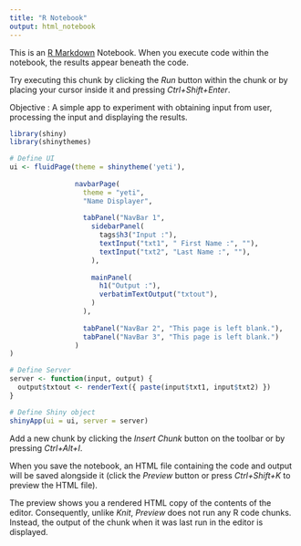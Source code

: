 ---
title: "R Notebook"
output: html_notebook
---

This is an [R Markdown](http://rmarkdown.rstudio.com) Notebook. When you execute code within the notebook, the results appear beneath the code. 

Try executing this chunk by clicking the *Run* button within the chunk or by placing your cursor inside it and pressing *Ctrl+Shift+Enter*. 

Objective : A simple app to experiment with obtaining input from user, processing the input and displaying the results.

```{r}
library(shiny)
library(shinythemes)
```
```{r}
# Define UI
ui <- fluidPage(theme = shinytheme('yeti'),
                
                navbarPage(
                  theme = "yeti",
                  "Name Displayer",
                  
                  tabPanel("NavBar 1",
                    sidebarPanel(
                      tags$h3("Input :"),
                      textInput("txt1", " First Name :", ""),
                      textInput("txt2", "Last Name :", ""),
                    ),
                    
                    mainPanel(
                      h1("Output :"),
                      verbatimTextOutput("txtout"),
                    )
                  ),
                  
                  tabPanel("NavBar 2", "This page is left blank."),
                  tabPanel("NavBar 3", "This page is left blank.")
                )
)
```
```{r}
# Define Server
server <- function(input, output) {
  output$txtout <- renderText({ paste(input$txt1, input$txt2) })
}
```
```{r}
# Define Shiny object
shinyApp(ui = ui, server = server)
```

Add a new chunk by clicking the *Insert Chunk* button on the toolbar or by pressing *Ctrl+Alt+I*.

When you save the notebook, an HTML file containing the code and output will be saved alongside it (click the *Preview* button or press *Ctrl+Shift+K* to preview the HTML file).

The preview shows you a rendered HTML copy of the contents of the editor. Consequently, unlike *Knit*, *Preview* does not run any R code chunks. Instead, the output of the chunk when it was last run in the editor is displayed.
